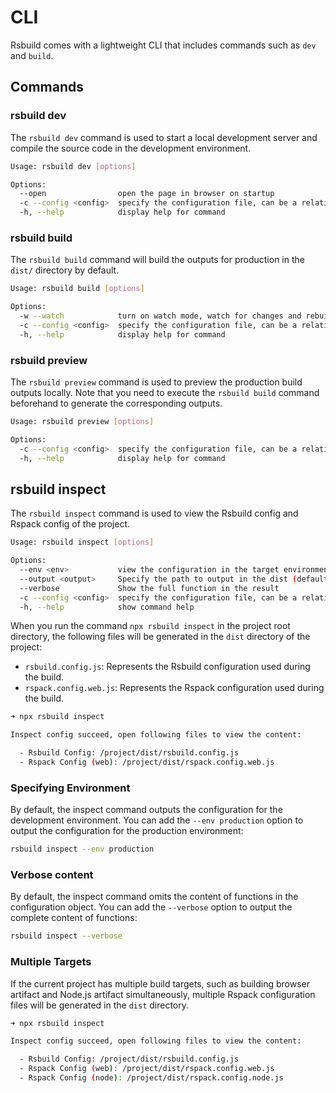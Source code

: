 # CLI

Rsbuild comes with a lightweight CLI that includes commands such as `dev` and `build`.

## Commands

### rsbuild dev

The `rsbuild dev` command is used to start a local development server and compile the source code in the development environment.

```bash
Usage: rsbuild dev [options]

Options:
  --open                open the page in browser on startup
  -c --config <config>  specify the configuration file, can be a relative or absolute path
  -h, --help            display help for command
```

### rsbuild build

The `rsbuild build` command will build the outputs for production in the `dist/` directory by default.

```bash
Usage: rsbuild build [options]

Options:
  -w --watch            turn on watch mode, watch for changes and rebuild
  -c --config <config>  specify the configuration file, can be a relative or absolute path
  -h, --help            display help for command
```

### rsbuild preview

The `rsbuild preview` command is used to preview the production build outputs locally. Note that you need to execute the `rsbuild build` command beforehand to generate the corresponding outputs.

```bash
Usage: rsbuild preview [options]

Options:
  -c --config <config>  specify the configuration file, can be a relative or absolute path
  -h, --help            display help for command
```

## rsbuild inspect

The `rsbuild inspect` command is used to view the Rsbuild config and Rspack config of the project.

```bash
Usage: rsbuild inspect [options]

Options:
  --env <env>           view the configuration in the target environment (default: "development")
  --output <output>     Specify the path to output in the dist (default: "/")
  --verbose             Show the full function in the result
  -c --config <config>  specify the configuration file, can be a relative or absolute path
  -h, --help            show command help
```

When you run the command `npx rsbuild inspect` in the project root directory, the following files will be generated in the `dist` directory of the project:

- `rsbuild.config.js`: Represents the Rsbuild configuration used during the build.
- `rspack.config.web.js`: Represents the Rspack configuration used during the build.

```bash
➜ npx rsbuild inspect

Inspect config succeed, open following files to view the content:

  - Rsbuild Config: /project/dist/rsbuild.config.js
  - Rspack Config (web): /project/dist/rspack.config.web.js
```

### Specifying Environment

By default, the inspect command outputs the configuration for the development environment. You can add the `--env production` option to output the configuration for the production environment:

```bash
rsbuild inspect --env production
```

### Verbose content

By default, the inspect command omits the content of functions in the configuration object. You can add the `--verbose` option to output the complete content of functions:

```bash
rsbuild inspect --verbose
```

### Multiple Targets

If the current project has multiple build targets, such as building browser artifact and Node.js artifact simultaneously, multiple Rspack configuration files will be generated in the `dist` directory.

```bash
➜ npx rsbuild inspect

Inspect config succeed, open following files to view the content:

  - Rsbuild Config: /project/dist/rsbuild.config.js
  - Rspack Config (web): /project/dist/rspack.config.web.js
  - Rspack Config (node): /project/dist/rspack.config.node.js
```
